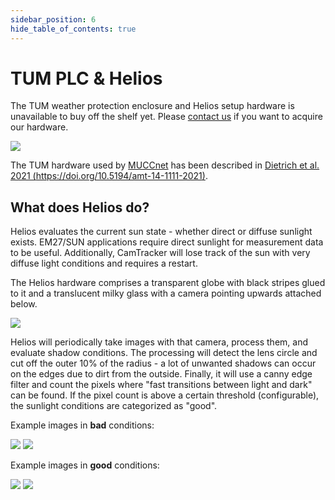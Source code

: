 ```yaml
---
sidebar_position: 6
hide_table_of_contents: true
---
```


# TUM PLC & Helios

The TUM weather protection enclosure and Helios setup hardware is unavailable to buy off the shelf yet. Please [contact us](/docs/intro/contact) if you want to acquire our hardware.

<img src='/img/docs/muccnet-image-roof.jpg' className='tw-mb-6 tw-rounded-lg' />

The TUM hardware used by [MUCCnet](https://atmosphere.ei.tum.de/) has been described in [Dietrich et al. 2021 (https://doi.org/10.5194/amt-14-1111-2021)](https://doi.org/10.5194/amt-14-1111-2021).

## What does Helios do?

Helios evaluates the current sun state - whether direct or diffuse sunlight exists. EM27/SUN applications require direct sunlight for measurement data to be useful. Additionally, CamTracker will lose track of the sun with very diffuse light conditions and requires a restart.

The Helios hardware comprises a transparent globe with black stripes glued to it and a translucent milky glass with a camera pointing upwards attached below.

<div className='tw-flex tw-justify-center tw-w-full'>
    <img
        src='/img/docs/helios-hardware.png'
        className='tw-mb-2 tw-rounded-lg !tw-h-64'
    />
</div>

Helios will periodically take images with that camera, process them, and evaluate shadow conditions. The processing will detect the lens circle and cut off the outer 10% of the radius - a lot of unwanted shadows can occur on the edges due to dirt from the outside. Finally, it will use a canny edge filter and count the pixels where "fast transitions between light and dark" can be found. If the pixel count is above a certain threshold (configurable), the sunlight conditions are categorized as "good".

Example images in **bad** conditions:

<div className='tw-flex tw-flex-col xl:tw-flex-row tw-items-center tw-justify-center tw-w-full tw-gap-x-2 tw-gap-y-2 -tw-mt-3 tw-mb-4'>
    <img
        src='/img/docs/helios-example-image-bad-raw.jpg'
        className='tw-rounded-lg !tw-h-36 sm:!tw-h-40 2xl:!tw-h-48'
    />
    <img
        src='/img/docs/helios-example-image-bad-processed.jpg'
        className='tw-rounded-lg !tw-h-36 sm:!tw-h-40 2xl:!tw-h-48'
    />
</div>

Example images in **good** conditions:

<div className='tw-flex tw-flex-col xl:tw-flex-row tw-items-center tw-justify-center tw-w-full tw-gap-x-2 tw-gap-y-2 -tw-mt-3 tw-mb-4'>
    <img
        src='/img/docs/helios-example-image-good-raw.jpg'
        className='tw-rounded-lg !tw-h-36 sm:!tw-h-40 2xl:!tw-h-48'
    />
    <img
        src='/img/docs/helios-example-image-good-processed.jpg'
        className='tw-rounded-lg !tw-h-36 sm:!tw-h-40 2xl:!tw-h-48'
    />
</div>

